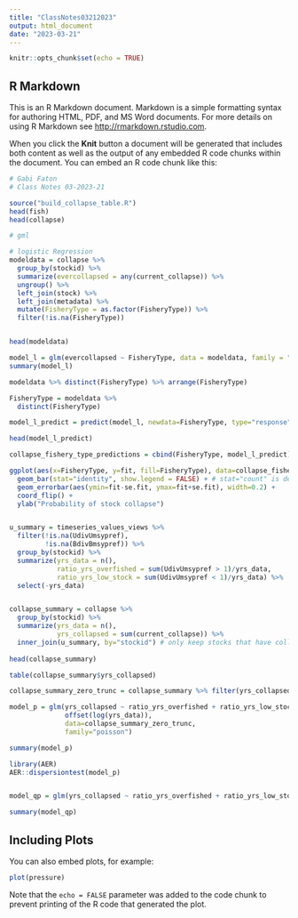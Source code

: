 ```yaml
---
title: "ClassNotes03212023"
output: html_document
date: "2023-03-21"
---
```


```r
knitr::opts_chunk$set(echo = TRUE)
```

## R Markdown

This is an R Markdown document. Markdown is a simple formatting syntax for authoring HTML, PDF, and MS Word documents. For more details on using R Markdown see <http://rmarkdown.rstudio.com>.

When you click the **Knit** button a document will be generated that includes both content as well as the output of any embedded R code chunks within the document. You can embed an R code chunk like this:

```r
# Gabi Faton
# Class Notes 03-2023-21

source("build_collapse_table.R")
head(fish)
head(collapse)

# gml

# logistic Regression
modeldata = collapse %>%
  group_by(stockid) %>%
  summarize(evercollapsed = any(current_collapse)) %>%
  ungroup() %>%
  left_join(stock) %>%
  left_join(metadata) %>%
  mutate(FisheryType = as.factor(FisheryType)) %>%
  filter(!is.na(FisheryType))


head(modeldata)

model_l = glm(evercollapsed ~ FisheryType, data = modeldata, family = "binomial")
summary(model_l)

modeldata %>% distinct(FisheryType) %>% arrange(FisheryType)

FisheryType = modeldata %>%
  distinct(FisheryType)

model_l_predict = predict(model_l, newdata=FisheryType, type="response", se.fit=TRUE)

head(model_l_predict)

collapse_fishery_type_predictions = cbind(FisheryType, model_l_predict)

ggplot(aes(x=FisheryType, y=fit, fill=FisheryType), data=collapse_fishery_type_predictions) +
  geom_bar(stat="identity", show.legend = FALSE) + # stat="count" is default (like histogram)
  geom_errorbar(aes(ymin=fit-se.fit, ymax=fit+se.fit), width=0.2) +
  coord_flip() +
  ylab("Probability of stock collapse")


u_summary = timeseries_values_views %>%
  filter(!is.na(UdivUmsypref),
         !is.na(BdivBmsypref)) %>%
  group_by(stockid) %>%
  summarize(yrs_data = n(),
            ratio_yrs_overfished = sum(UdivUmsypref > 1)/yrs_data,
            ratio_yrs_low_stock = sum(UdivUmsypref < 1)/yrs_data) %>%
  select(-yrs_data)


collapse_summary = collapse %>%
  group_by(stockid) %>%
  summarize(yrs_data = n(),
            yrs_collapsed = sum(current_collapse)) %>%
  inner_join(u_summary, by="stockid") # only keep stocks that have collapse data AND u_summary data
 
head(collapse_summary)

table(collapse_summary$yrs_collapsed)

collapse_summary_zero_trunc = collapse_summary %>% filter(yrs_collapsed>0)

model_p = glm(yrs_collapsed ~ ratio_yrs_overfished + ratio_yrs_low_stock, 
              offset(log(yrs_data)), 
              data=collapse_summary_zero_trunc, 
              family="poisson") 

summary(model_p)

library(AER)
AER::dispersiontest(model_p)


model_qp = glm(yrs_collapsed ~ ratio_yrs_overfished + ratio_yrs_low_stock , offset(log(yrs_data)), data=collapse_summary_zero_trunc, family="quasipoisson") 

summary(model_qp)

```

## Including Plots

You can also embed plots, for example:

```r
plot(pressure)
```

Note that the `echo = FALSE` parameter was added to the code chunk to prevent printing of the R code that generated the plot.
